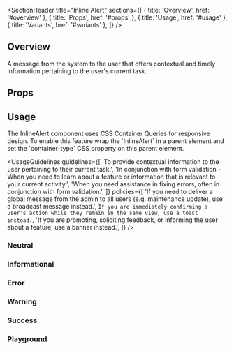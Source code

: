 
<Meta of={InlineAlertStories} />

<SectionHeader
  title="Inline Alert"
  sections={[
    { title: 'Overview', href: '#overview' },
    { title: 'Props', href: '#props' },
    { title: 'Usage', href: '#usage' },
    { title: 'Variants', href: '#variants' },
  ]}
/>

## Overview

A message from the system to the user that offers contextual and timely information pertaining to the user's current task.

<Primary />

## Props

<ArgTypes of={InlineAlert} />

## Usage

<Tip>
  The InlineAlert component uses CSS Container Queries for responsive design. To enable this feature
  wrap the `InlineAlert` in a parent element and set the `container-type` CSS property on this
  parent element.
</Tip>

<UsageGuidelines
  guidelines={[
    'To provide contextual information to the user pertaining to their current task.',
    'In conjunction with form validation - When you need to learn about a feature or information that is relevant to your current activity.',
    'When you need assistance in fixing errors, often in conjunction with form validation.',
  ]}
  policies={[
    'If you need to deliver a global message from the admin to all users (e.g. maintenance update), use a broadcast message instead.',
    `If you are immediately confirming a user's action while they remain in the same view, use a toast instead.`,
    'If you are promoting, soliciting feedback, or informing the user about a feature, use a banner instead.',
  ]}
/>

<SubsectionHeader title="Variants" />

### Neutral

<Canvas of={InlineAlertStories.Neutral} />

### Informational

<Canvas of={InlineAlertStories.Informational} />

### Error

<Canvas of={InlineAlertStories.Error} />

### Warning

<Canvas of={InlineAlertStories.Warning} />

### Success

<Canvas of={InlineAlertStories.Success} />

### Playground

<Canvas of={InlineAlertStories.Playground} />
